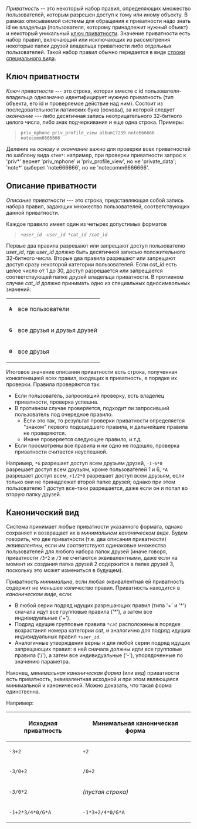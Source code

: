 ''Приватность'' -- это некоторый набор правил, определяющих множество пользователей, которым разрешен доступ к тому или иному объекту. В рамках описываемой системы для обращения к приватности надо знать id ее владельца (пользователя, которому принадлежит нужный объект) и некоторый уникальный [[#Ключ приватности|ключ приватности]]. Значение приватности есть набор правил, включающий или исключающих из рассмотрения некоторые папки друзей владельца приватности либо отдельных пользователей. Такой набор правил обычно передается в виде [[#Описание приватности|строки специального вида]].

== Ключ приватности ==
''Ключ приватности'' --- это строка, которая вместе с id пользователя-владельца однозначно идентифицирует нужную приватность (тип объекта, его id и проверяемое действие над ним).
Состоит из последовательности латинских букв (''основы''), за которой следует ''окончание'' --- либо десятичная запись неотрицательного 32-битного целого числа, либо знак подчеркивания и еще одна строка. Примеры:
<blockquote><code>priv_mphone
priv_profile_view
album17239
note666666
notecomm6666666
</code></blockquote>
Деление на ''основу'' и ''окончание'' важно для проверки всех приватностей по шаблону вида <code>''stem''*</code>: например, при проверки приватности запрос к 'priv*' вернет 'priv_mphone' и 'priv_profile_view', но не 'private_data'; 'note*' выберет 'note666666', но не 'notecomm6666666'.

== Описание приватности ==

''Описание приватности'' --- это строка, представляющая собой запись набора правил, задающих множество пользователей, соответствующих данной приватности.

Каждое правило имеет один из четырех допустимых форматов
<blockquote><code>+''user_id''
-''user_id''
<nowiki>*</nowiki>''cat_id''
/''cat_id''
</code></blockquote>
Первые два правила разрешают или запрещают доступ пользователю ''user_id'', где ''user_id'' должно быть десятичной записью положительного 32-битного числа. Вторые два правила разрешают или запрещают доступ сразу некоторой категории пользователей.
Если ''cat_id'' есть целое число от 1 до 30, доступ разрешается или запрещается соответствующей папке друзей владельца приватности. В противном случае ''cat_id'' должно принимать одно из специальных односимвольных значений:

{|
|-
| <tt>'''A'''</tt> || все пользователи
|-
| <tt>'''G'''</tt> || все друзья и друзья друзей
|-
| <tt>'''0'''</tt> || все друзья
|}

Итоговое значение описания приватности есть строка, полученная конкатенацией всех правил, входящих в приватность, в порядке их проверки. Правила проверяются так:
* Если пользователь, запросивший проверку, есть владелец приватности, проверка успешна.
* В противном случае проверяется, подходит ли запросивший пользователь под очередное правило.
** Если это так, то результат проверки приватности определяется "знаком" первого подошедшего правила, и дальнейшие правила не проверяются.
** Иначе проверяется следующее правило, и т.д.
* Если просмотрены все правила и ни одно не подошло, проверка приватности считается неуспешной.

Например, <code>*G</code> разрешает доступ всем друзьям друзей, <code>-1-6*0</code> разрешает доступ всем друзьям, кроме пользователей 1 и 6, <code>*A</code> разрешает доступ всем, <code>+1/2*0</code> разрешает доступ всем друзьям, если только они не принадлежат второй папке друзей; однако при этом пользователю 1 доступ все-таки разрешается, даже если он и попал во вторую папку друзей.

== Канонический вид ==
Система принимает любые приватности указанного формата, однако сохраняет и возвращает их в ''минимальном каноническом виде''.
Будем говорить, что две приватности (т.е. два описания приватности) ''эквивалентны'', если им соответствуют одинаковые множества пользователей для любого набора папок друзей (иначе говоря, приватности <code>/3*2</code> и <code>/3</code> не считаются эквивалентными, даже если на момент их создания папка друзей 2 содержится в папке друзей 3, поскольку это может измениться в будущем).

Приватность ''минимальна'', если любая эквивалентная ей приватность содержит не меньшее количество правил. Приватность находится в ''каноническом виде'', если:
* В любой серии подряд идущих разрешающих правил (типа '+' и '*') сначала идут все групповые правила ('*'), а затем все индивидуальные ('+').
* Подряд идущие групповые правила <code>*''cat''</code> расположены в порядке возрастания номера категории ''cat'', и аналогично для подряд идущих индивидуальных правил <code>+''user_id''</code>.
* Аналогичные утверждения верны и для любой серии подряд идущих запрещающих правил: в ней сначала должны идти все групповые правила ('/'), а затем все индивидуальные ('-'), упорядоченные по значению параметра.

Наконец, ''минимальная каноническая форма'' (или ''вид'') приватности есть приватность, эквивалентная исходной и при этом являющаяся минимальной и канонической. Можно доказать, что такая форма единственна.

Например:
{|
|-
! Исходная приватность !! Минимальная каноническая форма
|-
| <code>-3+2</code> || <code>+2</code>
|-
| <code>-3/0+2</code> || <code>/0+2</code>
|-
| <code>-3/0*2</code> || ''(пустая строка)''
|-
| <code>-1+2*3/4*0/G*A</code> || <code>-1*3+2/4*0/G*A</code>
|}
